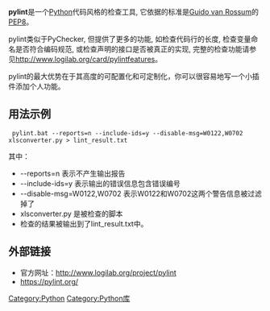 {{Infobox software
| name                   = Pylint
| logo                   = Pylint Logo 2018.svg
| screenshot             = 
| caption                = 
| developer              = Sylvain Thénault (Logilab S.A.)<ref>{{cite web |url=http://docs.pylint.org/faq.html#who-wrote-pylint |title=Pylint User Manual – Pylint 2.0.0 documentation |website=Docs.pylint.org |date= |accessdate=2016-11-16 |archive-date=2016-04-04 |archive-url=https://web.archive.org/web/20160404232026/https://docs.pylint.org/faq.html#who-wrote-pylint |dead-url=no }}</ref><ref>{{cite web|url=http://pythonpodcast.com/sylvain-thenault-astroid.html|title=Episode 35 – Sylvain Thénault on ASTroid|author=Tobias Macey|website=pythonpodcast.com|date=2015-12-12|accessdate=2016-11-17|archive-date=2016-05-14|archive-url=https://web.archive.org/web/20160514095432/http://pythonpodcast.com/sylvain-thenault-astroid.html|dead-url=no}}</ref>
| released               = {{Start date and age|2001}}
| latest release version = 2.6.0<ref>{{cite web |author= |url=https://github.com/PyCQA/pylint/releases/tag/pylint-2.6.0 |title=Release pylint-2.6.0 – PyCQA/pylint – GitHub |website=Github.com |date=2020-06-08 |accessdate=2020-06-23 |archive-date=2021-10-08 |archive-url=https://web.archive.org/web/20211008124344/https://github.com/PyCQA/pylint/releases/tag/pylint-2.6.0 }}</ref>
| latest release date    = {{Start date and age|2020|08|21|df=yes}}
| latest preview version = 
| latest preview date    = 
| size                   = 
| genre                  = 
| programming language   = [[Python|Python]] 
| license                = [[GPL|GPL]]
| website                = {{URL|https://www.pylint.org}}
}}
'''pylint'''是一个[[Python|Python]]代码风格的检查工具, 它依据的标准是[[Guido_van_Rossum|Guido van Rossum]]的[http://www.python.org/dev/peps/pep-0008/ PEP8]{{Wayback|url=http://www.python.org/dev/peps/pep-0008/ |date=20091029173051 }}。

pylint类似于PyChecker, 但提供了更多的功能, 如检查代码行的长度, 检查变量命名是否符合编码规范, 或检查声明的接口是否被真正的实现, 完整的检查功能请参见[http://www.logilab.org/card/pylintfeatures http://www.logilab.org/card/pylintfeatures]{{Wayback|url=http://www.logilab.org/card/pylintfeatures |date=20100209012018 }}。

pylint的最大优势在于其高度的可配置化和可定制化，你可以很容易地写一个小插件添加个人功能。

== 用法示例 ==

<syntaxhighlight lang="dos">
 pylint.bat --reports=n --include-ids=y --disable-msg=W0122,W0702 xlsconverter.py > lint_result.txt
</syntaxhighlight>

其中：
*--reports=n 表示不产生输出报告
*--include-ids=y 表示输出的错误信息包含错误编号
*--disable-msg=W0122,W0702 表示W0122和W0702这两个警告信息被过滤掉了
*xlsconverter.py 是被检查的脚本
*检查的结果被输出到了lint_result.txt中。

== 外部链接 ==

*官方网址：[http://www.logilab.org/project/pylint http://www.logilab.org/project/pylint]{{Wayback|url=http://www.logilab.org/project/pylint |date=20090930213711 }}
*https://pylint.org/{{Wayback|url=https://pylint.org/ |date=20191114104806 }}

[[Category:Python|Category:Python]]
[[Category:Python库|Category:Python库]]